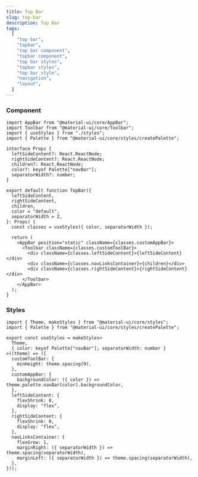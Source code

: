 ```yaml
---
title: Top Bar
slug: top-bar
description: Top Bar
tags:
  [
    "top bar",
    "topbar",
    "top bar component",
    "topbar component",
    "top bar styles",
    "topbar styles",
    "top bar style",
    "navigation",
    "layout",
  ]
---
```


### Component

```tsx
import AppBar from "@material-ui/core/AppBar";
import Toolbar from "@material-ui/core/Toolbar";
import { useStyles } from "./styles";
import { Palette } from "@material-ui/core/styles/createPalette";

interface Props {
  leftSideContent?: React.ReactNode;
  rightSideContent?: React.ReactNode;
  children?: React.ReactNode;
  color?: keyof Palette["navBar"];
  separatorWidth?: number;
}

export default function TopBar({
  leftSideContent,
  rightSideContent,
  children,
  color = "default",
  separatorWidth = 2,
}: Props) {
  const classes = useStyles({ color, separatorWidth });

  return (
    <AppBar position="static" className={classes.customAppBar}>
      <Toolbar className={classes.customToolBar}>
        <div className={classes.leftSideContent}>{leftSideContent}</div>
        <div className={classes.navLinksContainer}>{children}</div>
        <div className={classes.rightSideContent}>{rightSideContent}</div>
      </Toolbar>
    </AppBar>
  );
}
```

### Styles

```tsx
import { Theme, makeStyles } from "@material-ui/core/styles";
import { Palette } from "@material-ui/core/styles/createPalette";

export const useStyles = makeStyles<
  Theme,
  { color: keyof Palette["navBar"]; separatorWidth: number }
>((theme) => ({
  customToolBar: {
    minHeight: theme.spacing(9),
  },
  customAppBar: {
    backgroundColor: ({ color }) => theme.palette.navBar[color].backgroundColor,
  },
  leftSideContent: {
    flexShrink: 0,
    display: "flex",
  },
  rightSideContent: {
    flexShrink: 0,
    display: "flex",
  },
  navLinksContainer: {
    flexGrow: 1,
    marginRight: ({ separatorWidth }) => theme.spacing(separatorWidth),
    marginLeft: ({ separatorWidth }) => theme.spacing(separatorWidth),
  },
}));
```
